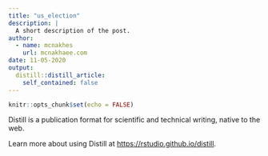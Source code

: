 ```yaml
---
title: "us_election"
description: |
  A short description of the post.
author:
  - name: mcnakhes
    url: mcnakhaee.com
date: 11-05-2020
output:
  distill::distill_article:
    self_contained: false
---
```



```r
knitr::opts_chunk$set(echo = FALSE)
```

Distill is a publication format for scientific and technical writing, native to the web.

Learn more about using Distill at <https://rstudio.github.io/distill>.


